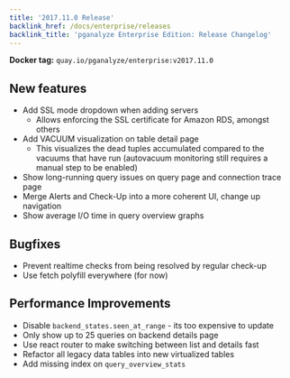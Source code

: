 ```yaml
---
title: '2017.11.0 Release'
backlink_href: /docs/enterprise/releases
backlink_title: 'pganalyze Enterprise Edition: Release Changelog'
---
```


**Docker tag:** `quay.io/pganalyze/enterprise:v2017.11.0`

## New features

- Add SSL mode dropdown when adding servers
  - Allows enforcing the SSL certificate for Amazon RDS, amongst others
- Add VACUUM visualization on table detail page
  - This visualizes the dead tuples accumulated compared to the vacuums that have run
    (autovacuum monitoring still requires a manual step to be enabled)
- Show long-running query issues on query page and connection trace page
- Merge Alerts and Check-Up into a more coherent UI, change up navigation
- Show average I/O time in query overview graphs


## Bugfixes

- Prevent realtime checks from being resolved by regular check-up
- Use fetch polyfill everywhere (for now)


## Performance Improvements

- Disable `backend_states.seen_at_range` - its too expensive to update
- Only show up to 25 queries on backend details page
- Use react router to make switching between list and details fast
- Refactor all legacy data tables into new virtualized tables
- Add missing index on `query_overview_stats`
